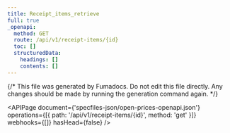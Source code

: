 ```yaml
---
title: Receipt_items_retrieve
full: true
_openapi:
  method: GET
  route: /api/v1/receipt-items/{id}
  toc: []
  structuredData:
    headings: []
    contents: []
---
```


{/* This file was generated by Fumadocs. Do not edit this file directly. Any changes should be made by running the generation command again. */}

<APIPage
  document={'specfiles-json/open-prices-openapi.json'}
  operations={[{ path: '/api/v1/receipt-items/{id}', method: 'get' }]}
  webhooks={[]}
  hasHead={false}
/>

